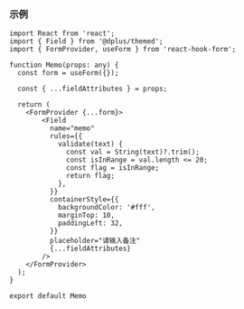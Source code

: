 ### 示例

```SnackPlayer Field
import React from 'react';
import { Field } from '@dplus/themed';
import { FormProvider, useForm } from 'react-hook-form';

function Memo(props: any) {
  const form = useForm({});

  const { ...fieldAttributes } = props;

  return (
    <FormProvider {...form}>
        <Field
          name="memo"
          rules={{
            validate(text) {
              const val = String(text)?.trim();
              const isInRange = val.length <= 20;
              const flag = isInRange;
              return flag;
            },
          }}
          containerStyle={{
            backgroundColor: '#fff',
            marginTop: 10,
            paddingLeft: 32,
          }}
          placeholder="请输入备注"
          {...fieldAttributes}
        />
    </FormProvider>
  );
}

export default Memo

```

